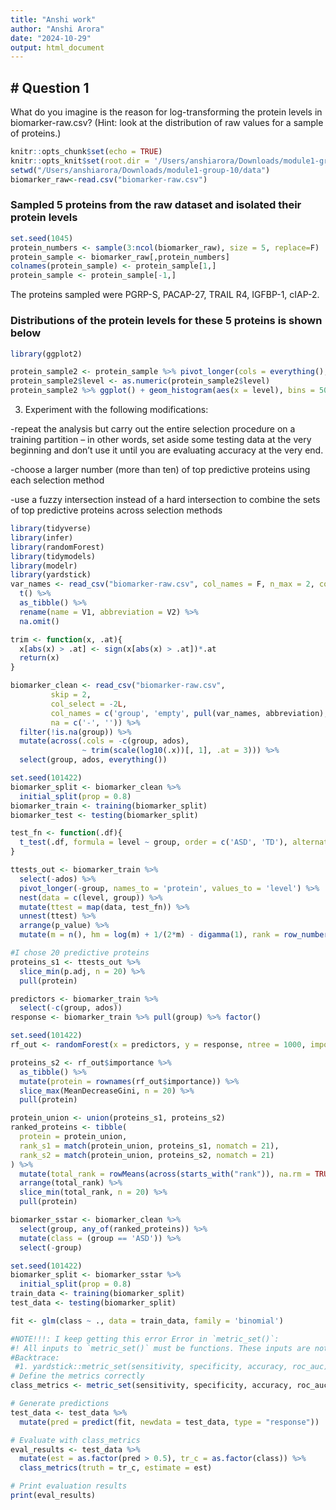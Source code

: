 ```yaml
---
title: "Anshi work"
author: "Anshi Arora"
date: "2024-10-29"
output: html_document
---
```

# Question 1
---
What do you imagine is the reason for log-transforming the protein levels in biomarker-raw.csv? (Hint: look at the distribution of raw values for a sample of proteins.)

```r
knitr::opts_chunk$set(echo = TRUE)
knitr::opts_knit$set(root.dir = '/Users/anshiarora/Downloads/module1-group-10/data')
setwd("/Users/anshiarora/Downloads/module1-group-10/data")
biomarker_raw<-read.csv("biomarker-raw.csv")
```

### Sampled 5 proteins from the raw dataset and isolated their protein levels
```r
set.seed(1045)
protein_numbers <- sample(3:ncol(biomarker_raw), size = 5, replace=F)
protein_sample <- biomarker_raw[,protein_numbers]
colnames(protein_sample) <- protein_sample[1,]
protein_sample <- protein_sample[-1,]
```

The proteins sampled were PGRP-S, PACAP-27, TRAIL R4, IGFBP-1, cIAP-2. 

### Distributions of the protein levels for these 5 proteins is shown below
```r
library(ggplot2)
```

```r
protein_sample2 <- protein_sample %>% pivot_longer(cols = everything(), names_to = "protein", values_to = "level")
protein_sample2$level <- as.numeric(protein_sample2$level)
protein_sample2 %>% ggplot() + geom_histogram(aes(x = level), bins = 50) + facet_wrap("protein") + xlim(0,8000)
```

3. Experiment with the following modifications:

-repeat the analysis but carry out the entire selection procedure on a training partition -- in other words, set aside some testing data at the very beginning and don't use it until you are evaluating accuracy at the very end.

-choose a larger number (more than ten) of top predictive proteins using each selection method

-use a fuzzy intersection instead of a hard intersection to combine the sets of top predictive proteins across selection methods


```r
library(tidyverse)
library(infer)
library(randomForest)
library(tidymodels)
library(modelr)
library(yardstick)
var_names <- read_csv("biomarker-raw.csv", col_names = F, n_max = 2, col_select = -(1:2)) %>%
  t() %>%
  as_tibble() %>%
  rename(name = V1, abbreviation = V2) %>%
  na.omit()

trim <- function(x, .at){
  x[abs(x) > .at] <- sign(x[abs(x) > .at])*.at
  return(x)
}

biomarker_clean <- read_csv("biomarker-raw.csv", 
         skip = 2,
         col_select = -2L,
         col_names = c('group', 'empty', pull(var_names, abbreviation), 'ados'),
         na = c('-', '')) %>%
  filter(!is.na(group)) %>%
  mutate(across(.cols = -c(group, ados), 
                ~ trim(scale(log10(.x))[, 1], .at = 3))) %>%
  select(group, ados, everything())

set.seed(101422)
biomarker_split <- biomarker_clean %>%
  initial_split(prop = 0.8)
biomarker_train <- training(biomarker_split)
biomarker_test <- testing(biomarker_split)

test_fn <- function(.df){
  t_test(.df, formula = level ~ group, order = c('ASD', 'TD'), alternative = 'two-sided', var.equal = F)
}

ttests_out <- biomarker_train %>%
  select(-ados) %>%
  pivot_longer(-group, names_to = 'protein', values_to = 'level') %>%
  nest(data = c(level, group)) %>% 
  mutate(ttest = map(data, test_fn)) %>%
  unnest(ttest) %>%
  arrange(p_value) %>%
  mutate(m = n(), hm = log(m) + 1/(2*m) - digamma(1), rank = row_number(), p.adj = m*hm*p_value/rank)

#I chose 20 predictive proteins
proteins_s1 <- ttests_out %>%
  slice_min(p.adj, n = 20) %>%
  pull(protein)

predictors <- biomarker_train %>%
  select(-c(group, ados))
response <- biomarker_train %>% pull(group) %>% factor()

set.seed(101422)
rf_out <- randomForest(x = predictors, y = response, ntree = 1000, importance = T)

proteins_s2 <- rf_out$importance %>% 
  as_tibble() %>%
  mutate(protein = rownames(rf_out$importance)) %>%
  slice_max(MeanDecreaseGini, n = 20) %>%
  pull(protein)

protein_union <- union(proteins_s1, proteins_s2)
ranked_proteins <- tibble(
  protein = protein_union,
  rank_s1 = match(protein_union, proteins_s1, nomatch = 21),
  rank_s2 = match(protein_union, proteins_s2, nomatch = 21)
) %>%
  mutate(total_rank = rowMeans(across(starts_with("rank")), na.rm = TRUE)) %>%
  arrange(total_rank) %>%
  slice_min(total_rank, n = 20) %>%
  pull(protein)

biomarker_sstar <- biomarker_clean %>%
  select(group, any_of(ranked_proteins)) %>%
  mutate(class = (group == 'ASD')) %>%
  select(-group)

set.seed(101422)
biomarker_split <- biomarker_sstar %>%
  initial_split(prop = 0.8)
train_data <- training(biomarker_split)
test_data <- testing(biomarker_split)

fit <- glm(class ~ ., data = train_data, family = 'binomial')

#NOTE!!!: I keep getting this error Error in `metric_set()`:
#! All inputs to `metric_set()` must be functions. These inputs are not: 3.
#Backtrace:
 #1. yardstick::metric_set(sensitivity, specificity, accuracy, roc_auc)
# Define the metrics correctly
class_metrics <- metric_set(sensitivity, specificity, accuracy, roc_auc)

# Generate predictions
test_data <- test_data %>%
  mutate(pred = predict(fit, newdata = test_data, type = "response"))

# Evaluate with class_metrics
eval_results <- test_data %>%
  mutate(est = as.factor(pred > 0.5), tr_c = as.factor(class)) %>%
  class_metrics(truth = tr_c, estimate = est)

# Print evaluation results
print(eval_results)
```
